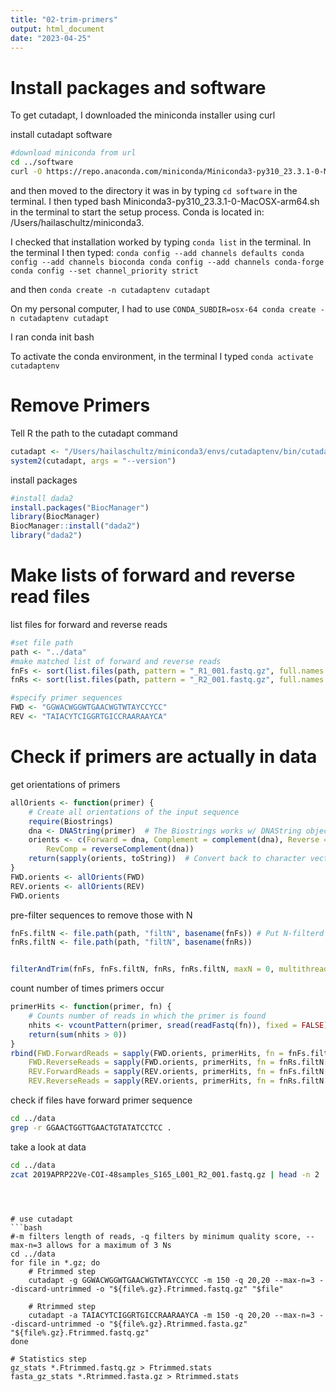 ```yaml
---
title: "02-trim-primers"
output: html_document
date: "2023-04-25"
---
```


# Install packages and software

To get cutadapt, I downloaded the miniconda installer using curl 

install cutadapt software
```bash
#download miniconda from url
cd ../software
curl -O https://repo.anaconda.com/miniconda/Miniconda3-py310_23.3.1-0-MacOSX-arm64.sh

```

and then moved to the directory it was in by typing `cd software` in the terminal. I then typed bash Miniconda3-py310_23.3.1-0-MacOSX-arm64.sh in the terminal to start the setup process. Conda is located in: /Users/hailaschultz/miniconda3. 

I checked that installation worked by typing `conda list` in the terminal. In the terminal I then typed:
`conda config --add channels defaults
conda config --add channels bioconda
conda config --add channels conda-forge
conda config --set channel_priority strict`

and then `conda create -n cutadaptenv cutadapt`

On my personal computer, I had to use `CONDA_SUBDIR=osx-64 conda create -n cutadaptenv cutadapt`

I ran conda init bash

To activate the conda environment, in the terminal I typed `conda activate cutadaptenv`

# Remove Primers

Tell R the path to the cutadapt command

```r
cutadapt <- "/Users/hailaschultz/miniconda3/envs/cutadaptenv/bin/cutadapt" 
system2(cutadapt, args = "--version") 
```



install packages
```r
#install dada2
install.packages("BiocManager")
library(BiocManager)
BiocManager::install("dada2")
library("dada2")
```


# Make lists of forward and reverse read files

list files for forward and reverse reads
```r
#set file path
path <- "../data"
#make matched list of forward and reverse reads
fnFs <- sort(list.files(path, pattern = "_R1_001.fastq.gz", full.names = TRUE))
fnRs <- sort(list.files(path, pattern = "_R2_001.fastq.gz", full.names = TRUE))

#specify primer sequences
FWD <- "GGWACWGGWTGAACWGTWTAYCCYCC"  
REV <- "TAIACYTCIGGRTGICCRAARAAYCA"  
```


# Check if primers are actually in data

get orientations of primers
```r
allOrients <- function(primer) {
    # Create all orientations of the input sequence
    require(Biostrings)
    dna <- DNAString(primer)  # The Biostrings works w/ DNAString objects rather than character vectors
    orients <- c(Forward = dna, Complement = complement(dna), Reverse = reverse(dna), 
        RevComp = reverseComplement(dna))
    return(sapply(orients, toString))  # Convert back to character vector
}
FWD.orients <- allOrients(FWD)
REV.orients <- allOrients(REV)
FWD.orients
```

pre-filter sequences to remove those with N
```r
fnFs.filtN <- file.path(path, "filtN", basename(fnFs)) # Put N-filterd files in filtN/ subdirectory
fnRs.filtN <- file.path(path, "filtN", basename(fnRs))


filterAndTrim(fnFs, fnFs.filtN, fnRs, fnRs.filtN, maxN = 0, multithread = TRUE)

```

count number of times primers occur
```r
primerHits <- function(primer, fn) {
    # Counts number of reads in which the primer is found
    nhits <- vcountPattern(primer, sread(readFastq(fn)), fixed = FALSE)
    return(sum(nhits > 0))
}
rbind(FWD.ForwardReads = sapply(FWD.orients, primerHits, fn = fnFs.filtN[[1]]), 
    FWD.ReverseReads = sapply(FWD.orients, primerHits, fn = fnRs.filtN[[1]]), 
    REV.ForwardReads = sapply(REV.orients, primerHits, fn = fnFs.filtN[[1]]), 
    REV.ReverseReads = sapply(REV.orients, primerHits, fn = fnRs.filtN[[1]]))
```


check if files have forward primer sequence
```bash
cd ../data
grep -r GGAACTGGTTGAACTGTATATCCTCC .
```

take a look at data

```bash
cd ../data
zcat 2019APRP22Ve-COI-48samples_S165_L001_R2_001.fastq.gz | head -n 2
```


```



# use cutadapt
```bash
#-m filters length of reads, -q filters by minimum quality score, --max-n=3 allows for a maximum of 3 Ns
cd ../data
for file in *.gz; do
    # Ftrimmed step
    cutadapt -g GGWACWGGWTGAACWGTWTAYCCYCC -m 150 -q 20,20 --max-n=3 --discard-untrimmed -o "${file%.gz}.Ftrimmed.fastq.gz" "$file"
    
    # Rtrimmed step
    cutadapt -a TAIACYTCIGGRTGICCRAARAAYCA -m 150 -q 20,20 --max-n=3 --discard-untrimmed -o "${file%.gz}.Rtrimmed.fasta.gz" "${file%.gz}.Ftrimmed.fastq.gz"
done

# Statistics step
gz_stats *.Ftrimmed.fastq.gz > Ftrimmed.stats
fasta_gz_stats *.Rtrimmed.fasta.gz > Rtrimmed.stats

```

